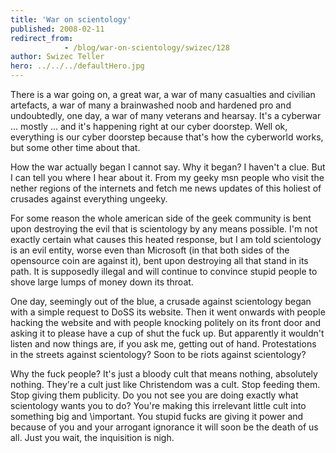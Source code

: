 ```yaml
---
title: 'War on scientology'
published: 2008-02-11
redirect_from: 
            - /blog/war-on-scientology/swizec/128
author: Swizec Teller
hero: ../../../defaultHero.jpg
---
```

There is a war going on, a great war, a war of many casualties and civilian artefacts, a war of many a brainwashed noob and hardened pro and undoubtedly, one day, a war of many veterans and hearsay. It's a cyberwar ... mostly ... and it's happening right at our cyber doorstep. Well ok, everything is our cyber doorstep because that's how the cyberworld works, but some other time about that.

How the war actually began I cannot say. Why it began? I haven't a clue. But I can tell you where I hear about it. From my geeky msn people who visit the nether regions of the internets and fetch me news updates of this holiest of crusades against everything ungeeky.

For some reason the whole american side of the geek community is bent upon destroying the evil that is scientology by any means possible. I'm not exactly certain what causes this heated response, but I am told scientology is an evil entity, worse even than Microsoft (in that both sides of the opensource coin are against it), bent upon destroying all that stand in its path. It is supposedly illegal and will continue to convince stupid people to shove large lumps of money down its throat.

One day, seemingly out of the blue, a crusade against scientology began with a simple request to DoSS its website. Then it went onwards with people hacking the website and with people knocking politely on its front door and asking it to please have a cup of shut the fuck up. But apparently it wouldn't listen and now things are, if you ask me, getting out of hand. Protestations in the streets against scientology? Soon to be riots against scientology?

Why the fuck people? It's just a bloody cult that means nothing, absolutely nothing. They're a cult just like Christendom was a cult. Stop feeding them. Stop giving them publicity. Do you not see you are doing exactly what scientology wants you to do? You're making this irrelevant little cult into something big and \\important. You stupid fucks are giving it power and because of you and your arrogant ignorance it will soon be the death of us all. Just you wait, the inquisition is nigh.